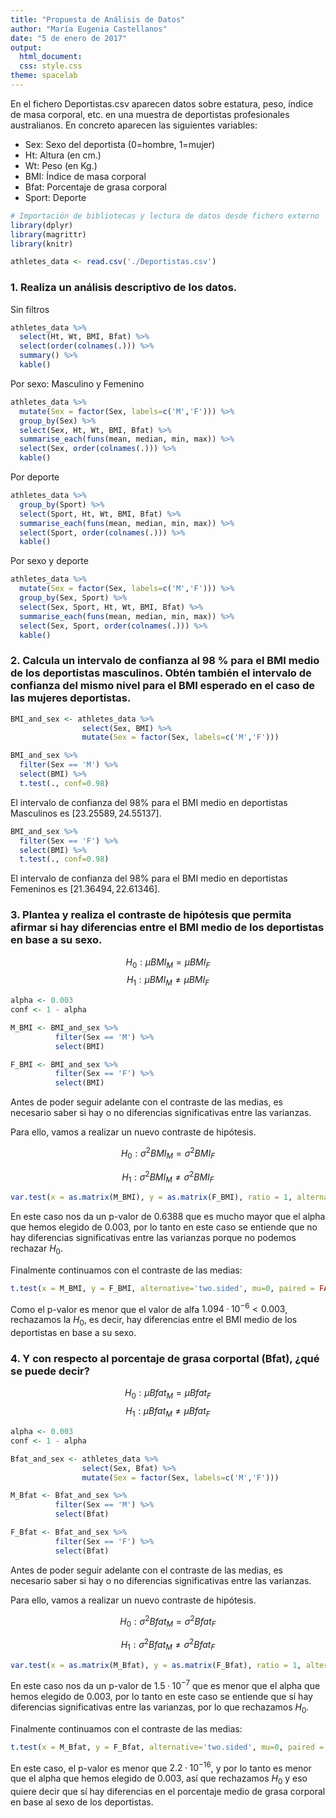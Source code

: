 ```yaml
---
title: "Propuesta de Análisis de Datos"
author: "María Eugenia Castellanos"
date: "5 de enero de 2017"
output: 
  html_document: 
  css: style.css
theme: spacelab
---
```

  

En el fichero Deportistas.csv aparecen datos sobre estatura, peso, ı́ndice de masa corporal, etc. en una muestra de deportistas profesionales australianos.
En concreto aparecen las siguientes variables:

* Sex: Sexo del deportista (0=hombre, 1=mujer)
* Ht: Altura (en cm.)
* Wt: Peso (en Kg.)
* BMI: Índice de masa corporal
* Bfat: Porcentaje de grasa corporal
* Sport: Deporte

```r
# Importación de bibliotecas y lectura de datos desde fichero externo
library(dplyr)
library(magrittr)
library(knitr)

athletes_data <- read.csv('./Deportistas.csv')
```

### 1. Realiza un análisis descriptivo de los datos.

Sin filtros
```r
athletes_data %>%
  select(Ht, Wt, BMI, Bfat) %>%
  select(order(colnames(.))) %>%
  summary() %>%
  kable()
```

Por sexo: Masculino y Femenino
```r
athletes_data %>%
  mutate(Sex = factor(Sex, labels=c('M','F'))) %>% 
  group_by(Sex) %>%
  select(Sex, Ht, Wt, BMI, Bfat) %>%
  summarise_each(funs(mean, median, min, max)) %>%
  select(Sex, order(colnames(.))) %>%
  kable()
```

Por deporte
```r
athletes_data %>%
  group_by(Sport) %>%
  select(Sport, Ht, Wt, BMI, Bfat) %>%
  summarise_each(funs(mean, median, min, max)) %>%
  select(Sport, order(colnames(.))) %>%
  kable()
```

Por sexo y deporte
```r
athletes_data %>%
  mutate(Sex = factor(Sex, labels=c('M','F'))) %>%
  group_by(Sex, Sport) %>%
  select(Sex, Sport, Ht, Wt, BMI, Bfat) %>%
  summarise_each(funs(mean, median, min, max)) %>%
  select(Sex, Sport, order(colnames(.))) %>%  
  kable()
```

### 2. Calcula un intervalo de confianza al 98 % para el BMI medio de los deportistas masculinos. Obtén también el intervalo de confianza del mismo nivel para el BMI esperado en el caso de las mujeres deportistas.

```r
BMI_and_sex <- athletes_data %>%
                select(Sex, BMI) %>%
                mutate(Sex = factor(Sex, labels=c('M','F')))

BMI_and_sex %>%
  filter(Sex == 'M') %>%
  select(BMI) %>%
  t.test(., conf=0.98)
```

El intervalo de confianza del 98% para el BMI medio en deportistas Masculinos es $[23.25589, 24.55137]$.

```r
BMI_and_sex %>%
  filter(Sex == 'F') %>%
  select(BMI) %>%
  t.test(., conf=0.98)
```

El intervalo de confianza del 98% para el BMI medio en deportistas Femeninos es $[21.36494, 22.61346]$.

### 3. Plantea y realiza el contraste de hipótesis que permita afirmar si hay diferencias entre el BMI medio de los deportistas en base a su sexo.

$$H_0: \mu BMI_M = \mu BMI_F$$
$$H_1: \mu BMI_M \neq \mu BMI_F$$

```r
alpha <- 0.003
conf <- 1 - alpha

M_BMI <- BMI_and_sex %>%
          filter(Sex == 'M') %>%
          select(BMI)

F_BMI <- BMI_and_sex %>%
          filter(Sex == 'F') %>%
          select(BMI) 
```

Antes de poder seguir adelante con el contraste de las medias, es necesario saber si hay o no diferencias significativas entre las varianzas.

Para ello, vamos a realizar un nuevo contraste de hipótesis.

$$H_0: \sigma^2 BMI_M = \sigma^2 BMI_F$$

$$H_1: \sigma^2 BMI_M \neq \sigma^2 BMI_F$$
```r
var.test(x = as.matrix(M_BMI), y = as.matrix(F_BMI), ratio = 1, alternative = 'two.sided', conf.level = conf)
```

En este caso nos da un p-valor de 0.6388 que es mucho mayor que el alpha que hemos elegido de 0.003, por lo tanto en este caso se entiende que no hay diferencias significativas entre las varianzas porque no podemos rechazar $H_0$.


Finalmente continuamos con el contraste de las medias:


```r
t.test(x = M_BMI, y = F_BMI, alternative='two.sided', mu=0, paired = FALSE, var.equal = TRUE, conf.level=conf)
```

Como el p-valor es menor que el valor de alfa $1.094·10^{-6} \lt 0.003$, rechazamos la $H_0$, es decir, hay diferencias entre el BMI medio de los deportistas en base a su sexo.

### 4. Y con respecto al porcentaje de grasa corportal (Bfat), ¿qué se puede decir?

$$H_0: \mu Bfat_M = \mu Bfat_F$$
$$H_1: \mu Bfat_M \neq \mu Bfat_F$$

```r
alpha <- 0.003
conf <- 1 - alpha

Bfat_and_sex <- athletes_data %>%
                select(Sex, Bfat) %>%
                mutate(Sex = factor(Sex, labels=c('M','F')))

M_Bfat <- Bfat_and_sex %>%
          filter(Sex == 'M') %>%
          select(Bfat)

F_Bfat <- Bfat_and_sex %>%
          filter(Sex == 'F') %>%
          select(Bfat)
```

Antes de poder seguir adelante con el contraste de las medias, es necesario saber si hay o no diferencias significativas entre las varianzas.

Para ello, vamos a realizar un nuevo contraste de hipótesis.

$$H_0: \sigma^2 Bfat_M = \sigma^2 Bfat_F$$

$$H_1: \sigma^2 Bfat_M \neq \sigma^2 Bfat_F$$

```r
var.test(x = as.matrix(M_Bfat), y = as.matrix(F_Bfat), ratio = 1, alternative = 'two.sided', conf.level = conf)
```

En este caso nos da un p-valor de $1.5·10^{-7}$ que es menor que el alpha que hemos elegido de 0.003, por lo tanto en este caso se entiende que sí hay diferencias significativas entre las varianzas, por lo que rechazamos $H_0$.


Finalmente continuamos con el contraste de las medias:


```r
t.test(x = M_Bfat, y = F_Bfat, alternative='two.sided', mu=0, paired = FALSE, var.equal = FALSE, conf.level=conf)
```

En este caso, el p-valor es menor que $2.2·10^{-16}$, y por lo tanto es menor que el alpha que hemos elegido de 0.003, así que rechazamos $H_0$ y eso quiere decir que sí hay diferencias en el porcentaje medio de grasa corporal en base al sexo de los deportistas.